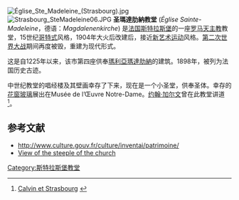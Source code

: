 [[File:Église_Ste_Madeleine_(Strasbourg).jpg|thumb]]
[[File:Strasbourg_SteMadeleine06.JPG|thumb]]
'''圣瑪達肋納教堂''' (''Église Sainte-Madeleine''，德语：''Magdalenenkirche'') 是[[法国|法国]][[斯特拉斯堡|斯特拉斯堡]]的一座[[罗马天主教|罗马天主教]]教堂，15世纪[[哥特式|哥特式]]风格，1904年大火后改建后，接近[[新艺术运动|新艺术运动]]风格。[[第二次世界大战|第二次世界大战]]期间再度被毁，重建为现代形式。 

这是自1225年以来，该市第四座供奉[[抹大拉的馬利亞|瑪利亞瑪達肋納]]的建筑。1898年，被列为法国历史古迹。

中世纪教堂的唱经楼及其壁画幸存了下来，现在是一个小圣堂，供奉圣体。幸存的[[花窗玻璃|花窗玻璃]]展出在Musée de l’Œuvre Notre-Dame。[[约翰·加尔文|约翰·加尔文]]曾在此教堂讲道<ref>[http://archives.strasbourg.fr/calvin.htm Calvin et Strasbourg] {{Wayback|url=http://archives.strasbourg.fr/calvin.htm |date=20130908170246 }} {{fr icon}}</ref>。

==参考文献==
{{Reflist}}
* http://www.culture.gouv.fr/culture/inventai/patrimoine/{{Wayback|url=http://www.culture.gouv.fr/culture/inventai/patrimoine/ |date=20151016001615 }}
* [http://www.photo-alsace.com/photo-eglise+sainte-madeleine+strasbourg-5-1.html View of the steeple of the church]{{Wayback|url=http://www.photo-alsace.com/photo-eglise+sainte-madeleine+strasbourg-5-1.html |date=20111002203210 }}

{{Commons category|Église Sainte-Madeleine de Strasbourg}}
{{斯特拉斯堡教堂}}
{{Coord|48|34|48|N|7|45|17|E |type:landmark_region:FR-67 |display=title}}

[[Category:斯特拉斯堡教堂|Category:斯特拉斯堡教堂]]